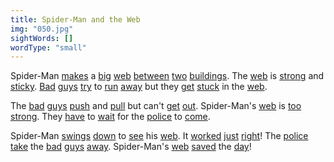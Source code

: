 ```yaml
---
title: Spider-Man and the Web
img: "050.jpg"
sightWords: []
wordType: "small"
---
```


Spider-Man <u>makes</u> a <u>big</u> <u>web</u> <u>between</u> <u>two</u> <u>buildings</u>. The <u>web</u> is <u>strong</u> and <u>sticky</u>. <u>Bad</u> <u>guys</u> <u>try</u> to <u>run</u> <u>away</u> but they <u>get</u> <u>stuck</u> in the <u>web</u>.

The <u>bad</u> <u>guys</u> <u>push</u> and <u>pull</u> but can't <u>get</u> <u>out</u>. Spider-Man's <u>web</u> is <u>too</u> <u>strong</u>. They <u>have</u> to <u>wait</u> for the <u>police</u> to <u>come</u>.

Spider-Man <u>swings</u> <u>down</u> to <u>see</u> his <u>web</u>. It <u>worked</u> <u>just</u> <u>right</u>! The <u>police</u> <u>take</u> the <u>bad</u> <u>guys</u> <u>away</u>. Spider-Man's <u>web</u> <u>saved</u> the <u>day</u>!